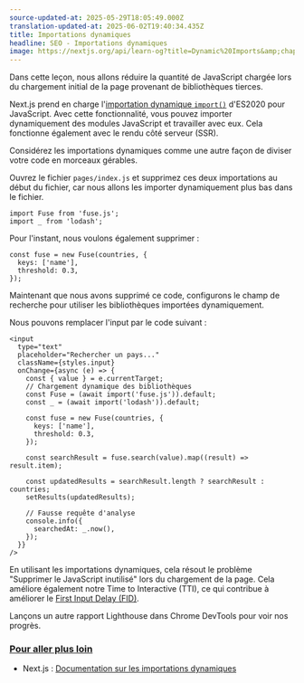 ```yaml
---
source-updated-at: 2025-05-29T18:05:49.000Z
translation-updated-at: 2025-06-02T19:40:34.435Z
title: Importations dynamiques
headline: SEO - Importations dynamiques
image: https://nextjs.org/api/learn-og?title=Dynamic%20Imports&amp;chapter=25
---
```


Dans cette leçon, nous allons réduire la quantité de JavaScript chargée lors du chargement initial de la page provenant de bibliothèques tierces.

Next.js prend en charge l'[importation dynamique `import()`](/docs/advanced-features/dynamic-import) d'ES2020 pour JavaScript. Avec cette fonctionnalité, vous pouvez importer dynamiquement des modules JavaScript et travailler avec eux. Cela fonctionne également avec le rendu côté serveur (SSR).

Considérez les importations dynamiques comme une autre façon de diviser votre code en morceaux gérables.

Ouvrez le fichier `pages/index.js` et supprimez ces deux importations au début du fichier, car nous allons les importer dynamiquement plus bas dans le fichier.

```
import Fuse from 'fuse.js';
import _ from 'lodash';
```

Pour l'instant, nous voulons également supprimer :

```
const fuse = new Fuse(countries, {
  keys: ['name'],
  threshold: 0.3,
});
```

Maintenant que nous avons supprimé ce code, configurons le champ de recherche pour utiliser les bibliothèques importées dynamiquement.

Nous pouvons remplacer l'input par le code suivant :

```
<input
  type="text"
  placeholder="Rechercher un pays..."
  className={styles.input}
  onChange={async (e) => {
    const { value } = e.currentTarget;
    // Chargement dynamique des bibliothèques
    const Fuse = (await import('fuse.js')).default;
    const _ = (await import('lodash')).default;
 
    const fuse = new Fuse(countries, {
      keys: ['name'],
      threshold: 0.3,
    });
 
    const searchResult = fuse.search(value).map((result) => result.item);
 
    const updatedResults = searchResult.length ? searchResult : countries;
    setResults(updatedResults);
 
    // Fausse requête d'analyse
    console.info({
      searchedAt: _.now(),
    });
  }}
/>
```

En utilisant les importations dynamiques, cela résout le problème "Supprimer le JavaScript inutilisé" lors du chargement de la page. Cela améliore également notre Time to Interactive (TTI), ce qui contribue à améliorer le [First Input Delay (FID)](/learn/seo/fid).

Lançons un autre rapport Lighthouse dans Chrome DevTools pour voir nos progrès.

### [Pour aller plus loin](#further-reading)

*   Next.js : [Documentation sur les importations dynamiques](/docs/advanced-features/dynamic-import)
